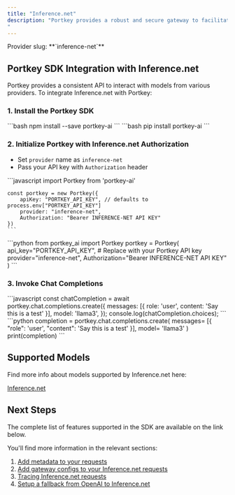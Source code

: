 ```yaml
---
title: "Inference.net"
description: "Portkey provides a robust and secure gateway to facilitate the integration of various Large Language Models (LLMs) into your applications, including the models hosted on [Inference.net](https://www.inference.net/).
"
---
```



<Note>
Provider slug: **`inference-net`**
</Note>

## Portkey SDK Integration with Inference.net

Portkey provides a consistent API to interact with models from various providers. To integrate Inference.net with Portkey:

### 1. Install the Portkey SDK

<Tabs>
  <Tab title="NodeJS">
    ```bash
    npm install --save portkey-ai
    ```
  </Tab>
  <Tab title="Python">
    ```bash
    pip install portkey-ai
    ```
  </Tab>
</Tabs>

### 2. Initialize Portkey with Inference.net Authorization

* Set `provider` name as `inference-net`
* Pass your API key with `Authorization` header

<Tabs>
  <Tab title="NodeJS SDK">
    ```javascript
    import Portkey from 'portkey-ai'
     
    const portkey = new Portkey({
        apiKey: "PORTKEY_API_KEY", // defaults to process.env["PORTKEY_API_KEY"]
        provider: "inference-net",
        Authorization: "Bearer INFERENCE-NET API KEY"
    })
    ```
  </Tab>
  <Tab title="Python SDK">
    ```python
    from portkey_ai import Portkey
    portkey = Portkey(
        api_key="PORTKEY_API_KEY",  # Replace with your Portkey API key
        provider="inference-net",
        Authorization="Bearer INFERENCE-NET API KEY"
    )
    ```
  </Tab>
</Tabs>

### 3. Invoke Chat Completions

<Tabs>
  <Tab title="NodeJS SDK">
    ```javascript
    const chatCompletion = await portkey.chat.completions.create({
        messages: [{ role: 'user', content: 'Say this is a test' }],
        model: 'llama3',
    });
    console.log(chatCompletion.choices);
    ```
  </Tab>
  <Tab title="Python SDK">
    ```python
    completion = portkey.chat.completions.create(
        messages= [{ "role": 'user', "content": 'Say this is a test' }],
        model= 'llama3'
    )
    print(completion)
    ```
  </Tab>
</Tabs>

## Supported Models

Find more info about models supported by Inference.net here:

[Inference.net](https://www.inference.net/)

## Next Steps

The complete list of features supported in the SDK are available on the link below.

<Card title="SDK" href="/docs/api-reference/portkey-sdk-client">
</Card>

You'll find more information in the relevant sections:

1. [Add metadata to your requests](/docs/product/observability/metadata)
2. [Add gateway configs to your Inference.net requests](/docs/product/ai-gateway/configs)
3. [Tracing Inference.net requests](/docs/product/observability/traces)
4. [Setup a fallback from OpenAI to Inference.net](/docs/product/ai-gateway/fallbacks)